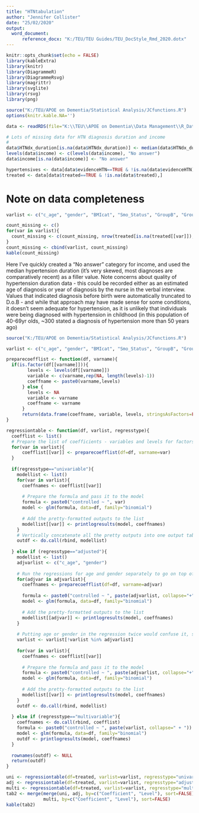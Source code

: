 ```yaml
---
title: "HTNtabulation"
author: "Jennifer Collister"
date: "25/02/2020"
output: 
  word_document:
      reference_docx: "K:/TEU/TEU Guides/TEU_DocStyle_Rmd_2020.dotx"
---
```


```r
knitr::opts_chunk$set(echo = FALSE)
library(kableExtra)
library(knitr)
library(DiagrammeR)
library(DiagrammeRsvg)
library(magrittr)
library(svglite)
library(rsvg)
library(png)

source("K:/TEU/APOE on Dementia/Statistical Analysis/JCfunctions.R")
options(knitr.kable.NA='')

data <- readRDS(file="K:\\TEU\\APOE on Dementia\\Data Management\\R_Dataframes_TLA\\38358\\Organised\\Hypertension\\Neo\\HTN_excl.rds")

# Lots of missing data for HTN diagnosis duration and income
# 
data$HTNdx_duration[is.na(data$HTNdx_duration)] <- median(data$HTNdx_duration, na.rm=TRUE)
levels(data$income) <- c(levels(data$income), "No answer")
data$income[is.na(data$income)] <- "No answer"

hypertensives <- data[data$evidenceHTN==TRUE & !is.na(data$evidenceHTN),]
treated <- data[data$treated==TRUE & !is.na(data$treated),]
```

# Note on data completeness

```r

varlist <- c("c_age", "gender", "BMIcat", "Smo_Status", "GroupB", "GroupC", "HTNdx_duration", "hypmedsno", "townsend_depind", "income", "ISCED", "employment", "BirthCountryIncomeLevel", "BowelCancerScreening")

count_missing <- c()
for(var in varlist){
  count_missing <- c(count_missing, nrow(treated[is.na(treated[[var]]),]))
}
count_missing <- cbind(varlist, count_missing)
kable(count_missing)
```

Here I've quickly created a "No answer" category for income, and used the median hypertension duration (it's very skewed, most diagnoses are comparatively recent) as a filler value.
Note concerns about quality of hypertension duration data - this could be recorded either as an estimated age of diagnosis or year of diagnosis by the nurse in the verbal interview. Values that indicated diagnosis before birth were automatically truncated to D.o.B - and while that approach may have made sense for some conditions, it doesn't seem adequate for hypertension, as it is unlikely that individuals were being diagnosed with hypertension in childhood (in this population of 40-69yr olds, ~300 stated a diagnosis of hypertension more than 50 years ago)


```r
source("K:/TEU/APOE on Dementia/Statistical Analysis/JCfunctions.R")

varlist <- c("c_age", "gender", "BMIcat", "Smo_Status", "GroupB", "GroupC", "HTNdx_duration", "hypmedsno", "townsend_depind", "income", "ISCED", "employment", "BirthCountryIncomeLevel", "BowelCancerScreening")

preparecoefflist <- function(df, varname){
  if(is.factor(df[[varname]])){
        levels <- levels(df[[varname]])
        variable <- c(varname,rep(NA, length(levels)-1))
        coeffname <- paste0(varname,levels)
      } else {
        levels <- NA
        variable <- varname
        coeffname <- varname
      }
      return(data.frame(coeffname, variable, levels, stringsAsFactors=FALSE))
}

regressiontable <- function(df, varlist, regresstype){
  coefflist <- list()
  # Prepare the list of coefficients - variables and levels for factors or blanks for continuous
  for(var in varlist){
      coefflist[[var]] <- preparecoefflist(df=df, varname=var)
  }
  
  if(regresstype=="univariable"){
    modellist <- list()
    for(var in varlist){
      coeffnames <- coefflist[[var]]
      
      # Prepare the formula and pass it to the model
      formula <- paste0("controlled ~ ", var)
      model <- glm(formula, data=df, family="binomial")
      
      # Add the pretty-formatted outputs to the list
      modellist[[var]] <- printlogresults(model, coeffnames)
    }
    # Vertically concatenate all the pretty outputs into one output table
    outdf <- do.call(rbind, modellist)
    
  } else if (regresstype=="adjusted"){
    modellist <- list()
    adjvarlist <- c("c_age", "gender")
  
    # Run the regressions for age and gender separately to go on top of the table
    for(adjvar in adjvarlist){
      coeffnames <- preparecoefflist(df=df, varname=adjvar)
      
      formula <- paste0("controlled ~ ", paste(adjvarlist, collapse="+"))
      model <- glm(formula, data=df, family="binomial")
      
      # Add the pretty-formatted outputs to the list
      modellist[[adjvar]] <- printlogresults(model, coeffnames)
    }
        
    # Putting age or gender in the regression twice would confuse it, so make sure they're not in the varlist
    varlist <- varlist[!varlist %in% adjvarlist]
    
    for(var in varlist){
      coeffnames <- coefflist[[var]]
      
      # Prepare the formula and pass it to the model
      formula <- paste0("controlled ~ ", paste(adjvarlist, collapse="+"), "+", var)
      model <- glm(formula, data=df, family="binomial")
      
      # Add the pretty-formatted outputs to the list
      modellist[[var]] <- printlogresults(model, coeffnames)
    }
    outdf <- do.call(rbind, modellist)
    
  } else if (regresstype=="multivariable"){
    coeffnames <- do.call(rbind, coefflist)
    formula <- paste0("controlled ~ ", paste(varlist, collapse=" + "))
    model <- glm(formula, data=df, family="binomial")
    outdf <- printlogresults(model, coeffnames)
  }
  
  rownames(outdf) <- NULL
  return(outdf)
}

uni <- regressiontable(df=treated, varlist=varlist, regresstype="univariable")
adj <- regressiontable(df=treated, varlist=varlist, regresstype="adjusted")
multi <- regressiontable(df=treated, varlist=varlist, regresstype="multivariable")
tab2 <- merge(merge(uni, adj, by=c("Coefficient", "Level"), sort=FALSE),
              multi, by=c("Coefficient", "Level"), sort=FALSE)
kable(tab2)


```















